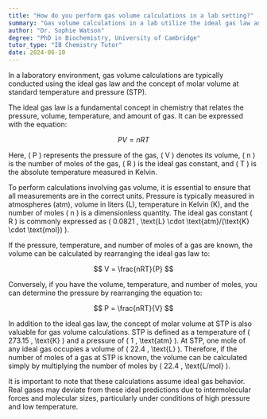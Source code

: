 ```yaml
---
title: "How do you perform gas volume calculations in a lab setting?"
summary: "Gas volume calculations in a lab utilize the ideal gas law and molar volume at standard temperature and pressure to determine the behavior of gases under specific conditions."
author: "Dr. Sophie Watson"
degree: "PhD in Biochemistry, University of Cambridge"
tutor_type: "IB Chemistry Tutor"
date: 2024-06-10
---
```


In a laboratory environment, gas volume calculations are typically conducted using the ideal gas law and the concept of molar volume at standard temperature and pressure (STP).

The ideal gas law is a fundamental concept in chemistry that relates the pressure, volume, temperature, and amount of gas. It can be expressed with the equation:

$$
PV = nRT
$$

Here, \( P \) represents the pressure of the gas, \( V \) denotes its volume, \( n \) is the number of moles of the gas, \( R \) is the ideal gas constant, and \( T \) is the absolute temperature measured in Kelvin.

To perform calculations involving gas volume, it is essential to ensure that all measurements are in the correct units. Pressure is typically measured in atmospheres (atm), volume in liters (L), temperature in Kelvin (K), and the number of moles \( n \) is a dimensionless quantity. The ideal gas constant \( R \) is commonly expressed as \( 0.0821 \, \text{L} \cdot \text{atm}/(\text{K} \cdot \text{mol}) \).

If the pressure, temperature, and number of moles of a gas are known, the volume can be calculated by rearranging the ideal gas law to:

$$
V = \frac{nRT}{P}
$$

Conversely, if you have the volume, temperature, and number of moles, you can determine the pressure by rearranging the equation to:

$$
P = \frac{nRT}{V}
$$

In addition to the ideal gas law, the concept of molar volume at STP is also valuable for gas volume calculations. STP is defined as a temperature of \( 273.15 \, \text{K} \) and a pressure of \( 1 \, \text{atm} \). At STP, one mole of any ideal gas occupies a volume of \( 22.4 \, \text{L} \). Therefore, if the number of moles of a gas at STP is known, the volume can be calculated simply by multiplying the number of moles by \( 22.4 \, \text{L/mol} \).

It is important to note that these calculations assume ideal gas behavior. Real gases may deviate from these ideal predictions due to intermolecular forces and molecular sizes, particularly under conditions of high pressure and low temperature.
    